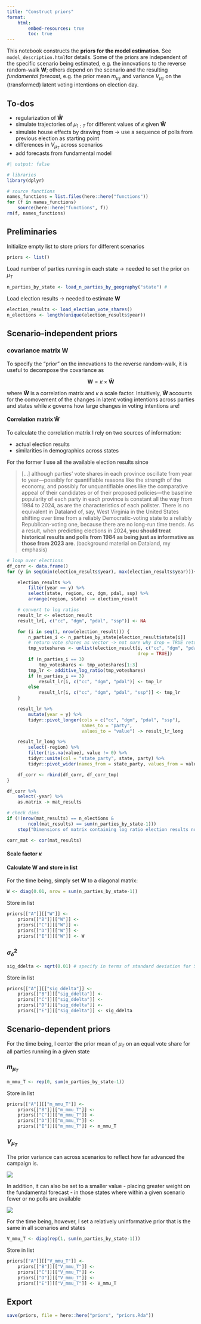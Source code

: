 ```yaml
---
title: "Construct priors"
format: 
    html:
        embed-resources: true
        toc: true
---
```


This notebook constructs the **priors for the model estimation**. See `model_description.html`for details. Some of the priors are independent of the specific scenario being estimated, e.g. the innovations to the reverse random-walk $\boldsymbol{W}$; others depend on the scenario and the resulting *fundamental forecast*, e.g. the prior mean $m_{\mu_T}$ and variance $V_{\mu_T}$ on the (transformed) latent voting intentions on election day.

## To-dos

- regularization of $\boldsymbol{\hat{W}}$
- simulate trajectories of $\mu_{1:T}$ for different values of $\kappa$ given $\boldsymbol{\hat{W}}$
- simulate house effects by drawing from -> use a sequence of polls from previous election as starting point
- differences in $V_{\mu_T}$ across scenarios
- add forecasts from fundamental model

```r
#| output: false

# libraries
library(dplyr)

# source functions
names_functions = list.files(here::here("functions"))
for (f in names_functions)
    source(here::here("functions", f))
rm(f, names_functions)
```

## Preliminaries

Initialize empty list to store priors for different scenarios

```r
priors <- list() 
```

Load number of parties running in each state -> needed to set the prior on $\mu_T$
```r
n_parties_by_state <- load_n_parties_by_geography("state") # 
```

Load election results -> needed to estimate $\boldsymbol{W}$

```r
election_results <- load_election_vote_shares()
n_elections <- length(unique(election_results$year))
```

## Scenario-independent priors

### covariance matrix $\boldsymbol{W}$

To specify the "prior" on the innovations to the reverse random-walk, it is useful to decompose the covariance as 

$$
\boldsymbol{W} = \kappa \times \boldsymbol{\hat{W}}
$$

where $\boldsymbol{\hat{W}}$ is a correlation matrix and $\kappa$ a scale factor. Intuitively, $\boldsymbol{\hat{W}}$ accounts for the comovement of the changes in latent voting intentions across parties and states while $\kappa$ governs how large changes in voting intentions are!

#### Correlation matrix $\boldsymbol{\hat{W}}$

To calculate the correlation matrix I rely on two sources of information: 

- actual election results
- similarities in demographics across states

For the former I use all the available election results since 


> [...] although parties’ vote shares in each province oscillate from year to year—possibly for quantifiable reasons like the strength of the economy, and possibly for unquantifiable ones like the comparative appeal of their candidates or of their proposed policies—the baseline popularity of each party in each province is constant all the way from 1984 to 2024, as are the characteristics of each pollster. There is no equivalent in Dataland of, say, West Virginia in the United States shifting over time from a reliably Democratic-voting state to a reliably Republican-voting one, because there are no long-run time trends. As a result, when predicting elections in 2024, **you should treat historical results and polls from 1984 as being just as informative as those from 2023 are**. (background material on Dataland, my emphasis)


```r
# loop over elections
df_corr <- data.frame()
for (y in seq(min(election_results$year), max(election_results$year))){

    election_results %>% 
        filter(year == y) %>%
        select(state, region, cc, dgm, pdal, ssp) %>% 
        arrange(region, state) -> election_result

    # convert to log ratios
    result_lr <- election_result
    result_lr[, c("cc", "dgm", "pdal", "ssp")] <- NA

    for (i in seq(1, nrow(election_result))) {
        n_parties_i <- n_parties_by_state[election_result$state[i]]
        # return vote shares as vector -> not sure why drop = TRUE returns list!?
        tmp_voteshares <- unlist(election_result[i, c("cc", "dgm", "pdal", "ssp"), 
                                                 drop = TRUE])
        if (n_parties_i == 3)
            tmp_voteshares <- tmp_voteshares[1:3] 
        tmp_lr <- additive_log_ratio(tmp_voteshares)
        if (n_parties_i == 3)
            result_lr[i, c("cc", "dgm", "pdal")] <- tmp_lr
        else 
            result_lr[i, c("cc", "dgm", "pdal", "ssp")] <- tmp_lr
    }

    result_lr %>% 
        mutate(year = y) %>%
        tidyr::pivot_longer(cols = c("cc", "dgm", "pdal", "ssp"),
                            names_to = "party", 
                            values_to = "value") -> result_lr_long

    result_lr_long %>% 
        select(-region) %>% 
        filter(!is.na(value), value != 0) %>%
        tidyr::unite(col = "state_party", state, party) %>%
        tidyr::pivot_wider(names_from = state_party, values_from = value) -> df_corr_tmp

    df_corr <- rbind(df_corr, df_corr_tmp)
}

df_corr %>% 
    select(-year) %>% 
    as.matrix -> mat_results 

# check dims
if (!(nrow(mat_results) == n_elections & 
        ncol(mat_results) == sum(n_parties_by_state-1)))
    stop("Dimensions of matrix containing log ratio election results not correct. Abort!")

corr_mat <- cor(mat_results)
```

#### Scale factor $\kappa$

#### Calculate $\boldsymbol{W}$ and store in list

For the time being, simply set $\boldsymbol{W}$ to a diagonal matrix: 

```r
W <- diag(0.01, nrow = sum(n_parties_by_state-1))
```

Store in list
```r
priors[["A"]][["W"]] <- 
    priors[["B"]][["W"]] <- 
    priors[["C"]][["W"]] <- 
    priors[["D"]][["W"]] <- 
    priors[["E"]][["W"]] <- W
```

### $\sigma^2_{\delta}$

```r
sig_ddelta <- sqrt(0.01) # specify in terms of standard deviation for Stan!
```

Store in list

```r

priors[["A"]][["sig_ddelta"]] <- 
    priors[["B"]][["sig_ddelta"]] <- 
    priors[["C"]][["sig_ddelta"]] <- 
    priors[["D"]][["sig_ddelta"]] <- 
    priors[["E"]][["sig_ddelta"]] <- sig_ddelta
```

## Scenario-dependent priors

For the time being, I center the prior mean of $\mu_T$ on an equal vote share for all parties running in a given state

### $m_{\mu_T}$

```r
m_mmu_T <- rep(0, sum(n_parties_by_state-1))
```

Store in list
```r
priors[["A"]][["m_mmu_T"]] <- 
    priors[["B"]][["m_mmu_T"]] <- 
    priors[["C"]][["m_mmu_T"]] <- 
    priors[["D"]][["m_mmu_T"]] <- 
    priors[["E"]][["m_mmu_T"]] <- m_mmu_T
```

### $V_{\mu_T}$

The prior variance can across scenarios to reflect how far advanced the campaign is. 

![](./../plots/available_polls_over_time.png)

In addition, it can also be set to a smaller value - placing greater weight on the fundamental forecast - in those states where within a given scenario fewer or no polls are available

![](./../plots/available_polls_by_geography.png)

For the time being, however, I set a relatively uninformative prior that is the same in all scenarios and states

```r
V_mmu_T <- diag(rep(1, sum(n_parties_by_state-1)))
```

Store in list
```r
priors[["A"]][["V_mmu_T"]] <- 
    priors[["B"]][["V_mmu_T"]] <- 
    priors[["C"]][["V_mmu_T"]] <- 
    priors[["D"]][["V_mmu_T"]] <- 
    priors[["E"]][["V_mmu_T"]] <- V_mmu_T
```

## Export


```r
save(priors, file = here::here("priors", "priors.Rda"))
```